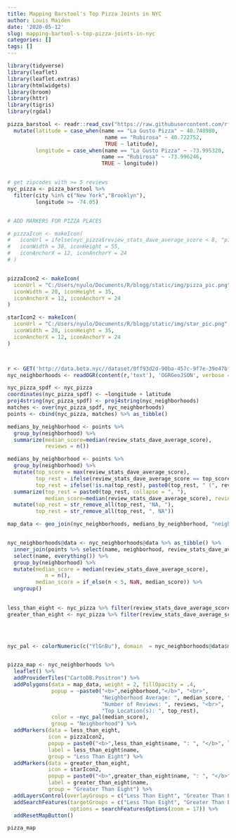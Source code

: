 ```yaml
---
title: Mapping Barstool's Top Pizza Joints in NYC
author: Louis Maiden
date: '2020-05-12'
slug: mapping-bartool-s-top-pizza-joints-in-nyc
categories: []
tags: []
---
```


```r
library(tidyverse)
library(leaflet)
library(leaflet.extras)
library(htmlwidgets)
library(broom)
library(httr)
library(tigris)
library(rgdal)
```


```r
pizza_barstool <- readr::read_csv("https://raw.githubusercontent.com/rfordatascience/tidytuesday/master/data/2019/2019-10-01/pizza_barstool.csv") %>% 
  mutate(latitude = case_when(name == "La Gusto Pizza" ~ 40.748980,
                               name == "Rubirosa" ~ 40.722752,
                               TRUE ~ latitude),
         longitude = case_when(name == "La Gusto Pizza" ~ -73.995320,
                              name == "Rubirosa" ~ -73.996246,
                              TRUE ~ longitude))


# get zipcodes with >= 5 reviews
nyc_pizza <- pizza_barstool %>% 
  filter(city %in% c("New York","Brooklyn"),
         longitude >= -74.05)


# ADD MARKERS FOR PIZZA PLACES

# pizzaIcon <- makeIcon(
#   iconUrl = ifelse(nyc_pizza$review_stats_dave_average_score < 8, "pizza_pic.png", "star_pic.png"),
#   iconWidth = 38, iconHeight = 55,
#   iconAnchorX = 12, iconAnchorY = 24
# )


pizzaIcon2 <- makeIcon(
  iconUrl = "C:/Users/nyulo/Documents/R/blogg/static/img/pizza_pic.png",
  iconWidth = 28, iconHeight = 35,
  iconAnchorX = 12, iconAnchorY = 24
)

starIcon2 <- makeIcon(
  iconUrl = "C:/Users/nyulo/Documents/R/blogg/static/img/star_pic.png",
  iconWidth = 28, iconHeight = 35,
  iconAnchorX = 12, iconAnchorY = 24
)



r <- GET('http://data.beta.nyc//dataset/0ff93d2d-90ba-457c-9f7e-39e47bf2ac5f/resource/35dd04fb-81b3-479b-a074-a27a37888ce7/download/d085e2f8d0b54d4590b1e7d1f35594c1pediacitiesnycneighborhoods.geojson')
nyc_neighborhoods <- readOGR(content(r,'text'), 'OGRGeoJSON', verbose = F)

nyc_pizza_spdf <- nyc_pizza
coordinates(nyc_pizza_spdf) <- ~longitude + latitude
proj4string(nyc_pizza_spdf) <- proj4string(nyc_neighborhoods)
matches <- over(nyc_pizza_spdf, nyc_neighborhoods)
points <- cbind(nyc_pizza, matches) %>% as_tibble()

medians_by_neighborhood <- points %>% 
  group_by(neighborhood) %>%
  summarize(median_score=median(review_stats_dave_average_score), 
            reviews = n())

medians_by_neighborhood <- points %>% 
  group_by(neighborhood) %>% 
  mutate(top_score = max(review_stats_dave_average_score),
         top_rest = ifelse(review_stats_dave_average_score == top_score, name, NA),
         top_rest = ifelse(!is.na(top_rest), paste0(top_rest, " (", review_stats_dave_average_score, ")"), NA)) %>% 
  summarize(top_rest = paste0(top_rest, collapse = ", "),
            median_score=median(review_stats_dave_average_score), reviews = n()) %>% 
  mutate(top_rest = str_remove_all(top_rest, "NA, "),
         top_rest = str_remove_all(top_rest, ", NA"))

map_data <- geo_join(nyc_neighborhoods, medians_by_neighborhood, "neighborhood", "neighborhood")


nyc_neighborhoods@data <- nyc_neighborhoods@data %>% as_tibble() %>% 
  inner_join(points %>% select(name, neighborhood, review_stats_dave_average_score), by = "neighborhood") %>% 
  select(name, everything()) %>% 
  group_by(neighborhood) %>% 
  mutate(median_score = median(review_stats_dave_average_score),
            n = n(),
         median_score = if_else(n < 5, NaN, median_score)) %>% 
  ungroup()
  

less_than_eight <- nyc_pizza %>% filter(review_stats_dave_average_score < 8) %>% rename(lng = longitude,                                                                                        lat = latitude)
greater_than_eight <- nyc_pizza %>% filter(review_stats_dave_average_score >= 8) %>% rename(lng = longitude,
                                                                                        lat = latitude)



nyc_pal <- colorNumeric(c("YlGnBu"), domain  = nyc_neighborhoods@data$median_score)


pizza_map <- nyc_neighborhoods %>% 
  leaflet() %>% 
  addProviderTiles("CartoDB.Positron") %>% 
  addPolygons(data = map_data, weight = 2, fillOpacity = .4, 
              popup = ~paste0("<b>",neighborhood,"</b>", "<br>", 
                              "Neighborhood Average: ", median_score, "<br>", 
                              "Number of Reviews: ", reviews, "<br>", 
                              "Top Location(s): ", top_rest),
              color = ~nyc_pal(median_score),
              group = "Neighborhood") %>% 
  addMarkers(data = less_than_eight, 
             icon = pizzaIcon2,
             popup = paste0("<b>",less_than_eight$name, ": ", "</b>", less_than_eight$review_stats_dave_average_score), 
             label = less_than_eight$name,
             group = "Less Than Eight") %>% 
  addMarkers(data = greater_than_eight, 
             icon = starIcon2,
             popup = paste0("<b>",greater_than_eight$name, ": ", "</b>", greater_than_eight$review_stats_dave_average_score),
             label = greater_than_eight$name,
             group = "Greater Than Eight") %>% 
  addLayersControl(overlayGroups = c("Less Than Eight", "Greater Than Eight", "Neighborgood")) %>% 
  addSearchFeatures(targetGroups = c("Less Than Eight", "Greater Than Eight"), 
                    options = searchFeaturesOptions(zoom = 17)) %>% 
  addResetMapButton() 

```

```r
pizza_map

```



